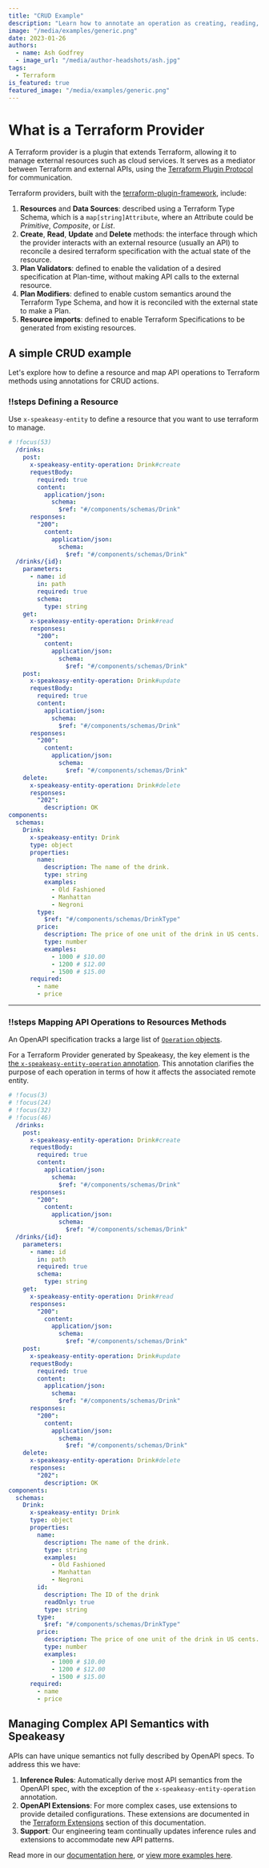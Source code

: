 ```yaml
---
title: "CRUD Example"
description: "Learn how to annotate an operation as creating, reading, updating or deleting a remote entity."
image: "/media/examples/generic.png"
date: 2023-01-26
authors:
  - name: Ash Godfrey
  - image_url: "/media/author-headshots/ash.jpg"
tags:
  - Terraform
is_featured: true
featured_image: "/media/examples/generic.png"
---
```



# What is a Terraform Provider

A Terraform provider is a plugin that extends Terraform, allowing it to manage external resources such as cloud services. It serves as a mediator between Terraform and external APIs, using the [Terraform Plugin Protocol](https://developer.hashicorp.com/terraform/plugin/terraform-plugin-protocol) for communication.

Terraform providers, built with the [terraform-plugin-framework](https://github.com/hashicorp/terraform-plugin-framework), include:

1. **Resources** and **Data Sources**: described using a Terraform Type Schema, which is a `map[string]Attribute`, where an Attribute could be _Primitive_, _Composite_, or _List_.
2. **Create**, **Read**, **Update** and **Delete** methods: the interface through which the provider interacts with an external resource (usually an API) to reconcile a desired terraform specification with the actual state of the resource.
3. **Plan Validators**: defined to enable the validation of a desired specification at Plan-time, without making API calls to the external resource.
4. **Plan Modifiers**: defined to enable custom semantics around the Terraform Type Schema, and how it is reconciled with the external state to make a Plan.
5. **Resource imports**: defined to enable Terraform Specifications to be generated from existing resources.

## A simple CRUD example

Let's explore how to define a resource and map API operations to Terraform methods using annotations for CRUD actions.


<Spotlight>

### !!steps Defining a Resource

Use `x-speakeasy-entity` to define a resource that you want to use terraform to manage.

```yaml ! openapi.yaml
# !focus(53)
  /drinks:
    post:
      x-speakeasy-entity-operation: Drink#create
      requestBody:
        required: true
        content:
          application/json:
            schema:
              $ref: "#/components/schemas/Drink"
      responses:
        "200":
          content:
            application/json:
              schema:
                $ref: "#/components/schemas/Drink"
  /drinks/{id}:
    parameters:
      - name: id
        in: path
        required: true
        schema:
          type: string
    get:
      x-speakeasy-entity-operation: Drink#read
      responses:
        "200":
          content:
            application/json:
              schema:
                $ref: "#/components/schemas/Drink"
    post:
      x-speakeasy-entity-operation: Drink#update
      requestBody:
        required: true
        content:
          application/json:
            schema:
              $ref: "#/components/schemas/Drink"
      responses:
        "200":
          content:
            application/json:
              schema:
                $ref: "#/components/schemas/Drink"
    delete:
      x-speakeasy-entity-operation: Drink#delete
      responses:
        "202":
          description: OK
components:
  schemas:
    Drink:
      x-speakeasy-entity: Drink
      type: object
      properties:
        name:
          description: The name of the drink.
          type: string
          examples:
            - Old Fashioned
            - Manhattan
            - Negroni
        type:
          $ref: "#/components/schemas/DrinkType"
        price:
          description: The price of one unit of the drink in US cents.
          type: number
          examples:
            - 1000 # $10.00
            - 1200 # $12.00
            - 1500 # $15.00
      required:
        - name
        - price
```

---

### !!steps Mapping API Operations to Resources Methods

An OpenAPI specification tracks a large list of [`Operation` objects](https://github.com/OAI/OpenAPI-Specification/blob/main/versions/3.1.0.md#operationObject).

For a Terraform Provider generated by Speakeasy, the key element is the [the `x-speakeasy-entity-operation` annotation](/docs/terraform/extensions#the-x-speakeasy-entity-operation-annotation). This annotation clarifies the purpose of each operation in terms of how it affects the associated remote entity.

```yaml ! openapi.yaml
# !focus(3)
# !focus(24)
# !focus(32)
# !focus(46)
  /drinks:
    post:
      x-speakeasy-entity-operation: Drink#create
      requestBody:
        required: true
        content:
          application/json:
            schema:
              $ref: "#/components/schemas/Drink"
      responses:
        "200":
          content:
            application/json:
              schema:
                $ref: "#/components/schemas/Drink"
  /drinks/{id}:
    parameters:
      - name: id
        in: path
        required: true
        schema:
          type: string
    get:
      x-speakeasy-entity-operation: Drink#read
      responses:
        "200":
          content:
            application/json:
              schema:
                $ref: "#/components/schemas/Drink"
    post:
      x-speakeasy-entity-operation: Drink#update
      requestBody:
        required: true
        content:
          application/json:
            schema:
              $ref: "#/components/schemas/Drink"
      responses:
        "200":
          content:
            application/json:
              schema:
                $ref: "#/components/schemas/Drink"
    delete:
      x-speakeasy-entity-operation: Drink#delete
      responses:
        "202":
          description: OK
components:
  schemas:
    Drink:
      x-speakeasy-entity: Drink
      type: object
      properties:
        name:
          description: The name of the drink.
          type: string
          examples:
            - Old Fashioned
            - Manhattan
            - Negroni
        id:
          description: The ID of the drink
          readOnly: true
          type: string
        type:
          $ref: "#/components/schemas/DrinkType"
        price:
          description: The price of one unit of the drink in US cents.
          type: number
          examples:
            - 1000 # $10.00
            - 1200 # $12.00
            - 1500 # $15.00
      required:
        - name
        - price
```

</Spotlight>

## Managing Complex API Semantics with Speakeasy

APIs can have unique semantics not fully described by OpenAPI specs. To address this we have:

1. **Inference Rules**: Automatically derive most API semantics from the OpenAPI spec, with the exception of the `x-speakeasy-entity-operation` annotation.
2. **OpenAPI Extensions**: For more complex cases, use extensions to provide detailed configurations. These extensions are documented in the [Terraform Extensions](/docs/terraform/extensions/) section of this documentation.
3. **Support**: Our engineering team continually updates inference rules and extensions to accommodate new API patterns.

Read more in our [documentation here](/docs/create-terraform), or [view more examples here](/examples/categories/terraform).
